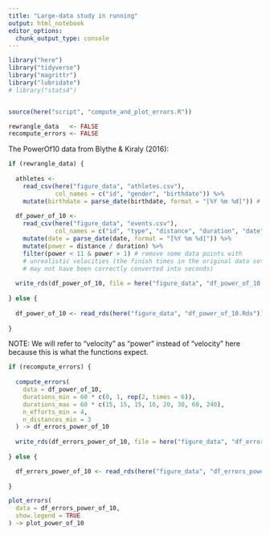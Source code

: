 ```yaml
---
title: "Large-data study in running"
output: html_notebook
editor_options: 
  chunk_output_type: console
---
```


```r
library("here")
library("tidyverse")
library("magrittr")
library("lubridate")
# library("stats4")


source(here("script", "compute_and_plot_errors.R"))

rewrangle_data   <- FALSE
recompute_errors <- FALSE
```


The PowerOf10 data from Blythe & Kiraly (2016):

```r
if (rewrangle_data) {
  
  athletes <- 
    read_csv(here("figure_data", "athletes.csv"), 
             col_names = c("id", "gender", "birthdate")) %>%
    mutate(birthdate = parse_date(birthdate, format = "[%Y %m %d]")) # the "athletes" data set is unused here
  
  df_power_of_10 <- 
    read_csv(here("figure_data", "events.csv"), 
             col_names = c("id", "type", "distance", "duration", "date")) %>%
    mutate(date = parse_date(date, format = "[%Y %m %d]")) %>%
    mutate(power = distance / duration) %>%
    filter(power < 11 & power > 1) # remove some data points with 
    # unrealistic velocities (the finish times in the original data set
    # may not have been correctly converted into seconds)
  
  write_rds(df_power_of_10, file = here("figure_data", "df_power_of_10.Rds"))
  
} else {
  
  df_power_of_10 <- read_rds(here("figure_data", "df_power_of_10.Rds"))
  
}
```

NOTE: We will refer to "velocity" as "power" instead of "velocity" here because this is what the functions expect.


```r
if (recompute_errors) {
  
  compute_errors(
    data = df_power_of_10,
    durations_min = 60 * c(0, 1, rep(2, times = 6)),
    durations_max = 60 * c(15, 15, 15, 16, 20, 30, 60, 240),
    n_efforts_min = 4,
    n_distances_min = 3
  ) -> df_errors_power_of_10
  
  write_rds(df_errors_power_of_10, file = here("figure_data", "df_errors_power_of_10.Rds"))
  
} else {

  df_errors_power_of_10 <- read_rds(here("figure_data", "df_errors_power_of_10.Rds"))
  
}
```


```r
plot_errors(
  data = df_errors_power_of_10,
  show.legend = TRUE
) -> plot_power_of_10
```

```r

```

